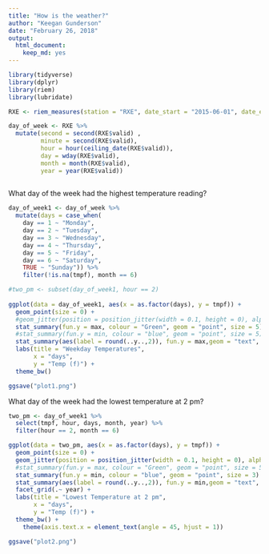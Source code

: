 ```yaml
---
title: "How is the weather?"
author: "Keegan Gunderson"
date: "February 26, 2018"
output: 
  html_document: 
    keep_md: yes
---
```


```r
library(tidyverse)
library(dplyr)
library(riem)
library(lubridate)

RXE <- riem_measures(station = "RXE", date_start = "2015-06-01", date_end = "2017-07-01")

```


```r
day_of_week <- RXE %>%
  mutate(second = second(RXE$valid) ,
         minute = second(RXE$valid),
         hour = hour(ceiling_date(RXE$valid)),
         day = wday(RXE$valid),
         month = month(RXE$valid),
         year = year(RXE$valid))
  
```
What day of the week had the highest temperature reading?

```r
day_of_week1 <- day_of_week %>% 
  mutate(days = case_when(
    day == 1 ~ "Monday",
    day == 2 ~ "Tuesday",
    day == 3 ~ "Wednesday",
    day == 4 ~ "Thursday",
    day == 5 ~ "Friday",
    day == 6 ~ "Saturday",
    TRUE ~ "Sunday")) %>%
    filter(!is.na(tmpf), month == 6)

#two_pm <- subset(day_of_week1, hour == 2)
                   
ggplot(data = day_of_week1, aes(x = as.factor(days), y = tmpf)) +
  geom_point(size = 0) +
  #geom_jitter(position = position_jitter(width = 0.1, height = 0), alpha = .05)+
  stat_summary(fun.y = max, colour = "Green", geom = "point", size = 5) +
  #stat_summary(fun.y = min, colour = "blue", geom = "point", size = 5) +
  stat_summary(aes(label = round(..y..,2)), fun.y = max,geom = "text", size = 4, hjust = -0.3) +
  labs(title = "Weekday Temperatures",
       x = "days",
       y = "Temp (f)") +
  theme_bw()

ggsave("plot1.png")
```


What day of the week had the lowest temperature at 2 pm?

```r
two_pm <- day_of_week1 %>%
  select(tmpf, hour, days, month, year) %>% 
  filter(hour == 2, month == 6)

ggplot(data = two_pm, aes(x = as.factor(days), y = tmpf)) +
  geom_point(size = 0) +
  geom_jitter(position = position_jitter(width = 0.1, height = 0), alpha = .05) +
  #stat_summary(fun.y = max, colour = "Green", geom = "point", size = 5) +
  stat_summary(fun.y = min, colour = "blue", geom = "point", size = 3) +
  stat_summary(aes(label = round(..y..,2)), fun.y = min,geom = "text", size = 2, hjust = -0.3) +
  facet_grid(.~ year) +
  labs(title = "Lowest Temperature at 2 pm",
       x = "days",
       y = "Temp (f)") +
  theme_bw() +
    theme(axis.text.x = element_text(angle = 45, hjust = 1))

ggsave("plot2.png")
```



